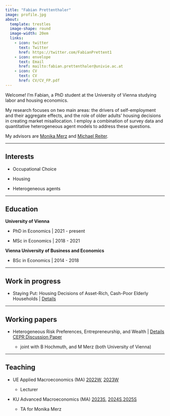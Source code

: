 ---
title: "Fabian Prettenthaler"
image: profile.jpg
about:
  template: trestles
  image-shape: round
  image-width: 20em
  links:
    - icon: twitter
      text: Twitter
      href: https://twitter.com/FabianPrettent1
    - icon: envelope
      text: Email
      href: mailto:fabian.prettenthaler@univie.ac.at
    - icon: CV
      text: CV
      href: CV/CV_FP.pdf
---

Welcome! I'm Fabian, a PhD student at the University of Vienna studying labor and housing economics. 

My research focuses on two main areas: the drivers of self-employment and their aggregate effects, and the role of older adults' housing decisions in creating market misallocation. I employ a combination of survey data and quantitative heterogeneous agent models to address these questions.

My advisors are [Monika Merz](https://sites.google.com/view/monikamerz){target="_blank"} and [Michael Reiter](https://www.ihs.ac.at/de/personen/michael-reiter/){target="_blank"}.

------------------------------------------------------------------------

## Interests

-   Occupational Choice

-   Housing

-   Heterogeneous agents

------------------------------------------------------------------------

## Education

**University of Vienna**

-   PhD in Economics \| 2021 - present

-   MSc in Economics \| 2018 - 2021

**Vienna University of Business and Economics**

-   BSc in Economics \| 2014 - 2018

------------------------------------------------------------------------

## Work in progress

-   Staying Put: Housing Decisions of Asset-Rich, Cash-Poor Elderly Households | [Details](posts/RETT)

------------------------------------------------------------------------

## Working papers    

-   Heterogeneous Risk Preferences, Entrepreneurship, and Wealth |  [Details](posts/Risk_Pref) [CEPR Discussion Paper](https://cepr.org/publications/dp20286)


    -   joint with B Hochmuth, and M Merz (both University of Vienna)
   

------------------------------------------------------------------------

## Teaching

-   UE Applied Macroeconomics (MA) 
[2022W](https://ufind.univie.ac.at/de/course.html?lv=040107&semester=2022W), [2023W](https://ufind.univie.ac.at/de/course.html?lv=040107&semester=2023W)

    -   Lecturer

- KU Advanced Macroeconomics (MA)  [2023S](https://ufind.univie.ac.at/de/course.html?lv=040041&semester=2023S), 
[2024S](https://ufind.univie.ac.at/de/course.html?lv=040041&semester=2024S),[2025S](https://ufind.univie.ac.at/de/course.html?lv=040041&semester=2025S)

    -   TA for Monika Merz


